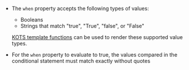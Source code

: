 * The `when` property accepts the following types of values:
     * Booleans
     * Strings that match "true", "True", "false", or "False"
    
    [KOTS template functions](/reference/template-functions-about) can be used to render these supported value types.
* For the `when` property to evaluate to true, the values compared in the conditional statement must match exactly without quotes
